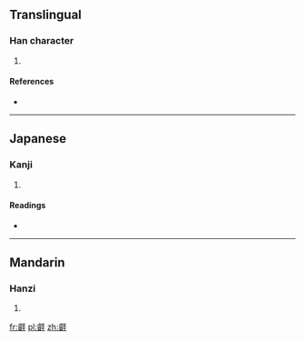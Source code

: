 ==Translingual==

===Han character===
{{Han char|rn=29|rad=又|as=17|sn=19|four=|canj=卜山水土 (YUEG)}}

# {{defn|Han|sort=又17}}

====References====
* {{Han ref|kx=0242.090|dkj=05595|hdz=10499.100|uh=58E1|ud=22753}}

----

==Japanese==

===Kanji===
{{ja-kanji|grade=|rs=又17}}

# {{defn|lang=ja|sort=又17}}

====Readings====
* {{ja-readings|on=[[えい]] (ei)|kun=[[あきらか]] (akiraka)}}

----

==Mandarin==

===Hanzi===
{{cmn-hanzi|pin=[[ruì]] ([[rui4]])|wg=jui<sup>4</sup>}}

# {{defn|lang=cmn|sort=又17}}

[[fr:壡]]
[[pl:壡]]
[[zh:壡]]